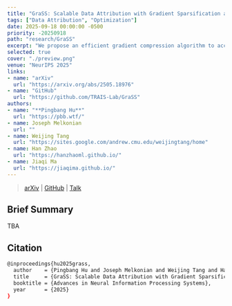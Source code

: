 ```yaml
---
title: "GraSS: Scalable Data Attribution with Gradient Sparsification and Sparse Projection"
tags: ["Data Attribution", "Optimization"]
date: 2025-09-18 00:00:00 -0500
priority: -20250918
path: "research/GraSS"
excerpt: "We propose an efficient gradient compression algorithm to accelerate and scale gradient-based data attribution methods to billion-scale models."
selected: true
cover: "./preview.png"
venue: "NeurIPS 2025"
links:
- name: "arXiv"
  url: "https://arxiv.org/abs/2505.18976"
- name: "GitHub"
  url: "https://github.com/TRAIS-Lab/GraSS"
authors:
- name: "**Pingbang Hu**"
  url: "https://pbb.wtf/"
- name: Joseph Melkonian
  url: ""
- name: Weijing Tang
  url: "https://sites.google.com/andrew.cmu.edu/weijingtang/home"
- name: Han Zhao
  url: "https://hanzhaoml.github.io/"
- name: Jiaqi Ma
  url: "https://jiaqima.github.io/"
---
```


> [arXiv](https://arxiv.org/abs/2505.18976v1) | [GitHub](https://github.com/TRAIS-Lab/GraSS) | [Talk](https://www.youtube.com/watch?v=LgTFvJTTau4)

## Brief Summary

TBA

## Citation

```bash
@inproceedings{hu2025grass,
  author    = {Pingbang Hu and Joseph Melkonian and Weijing Tang and Han Zhao and Jiaqi W. Ma},
  title     = {GraSS: Scalable Data Attribution with Gradient Sparsification and Sparse Projection},
  booktitle = {Advances in Neural Information Processing Systems},
  year      = {2025}
}
```